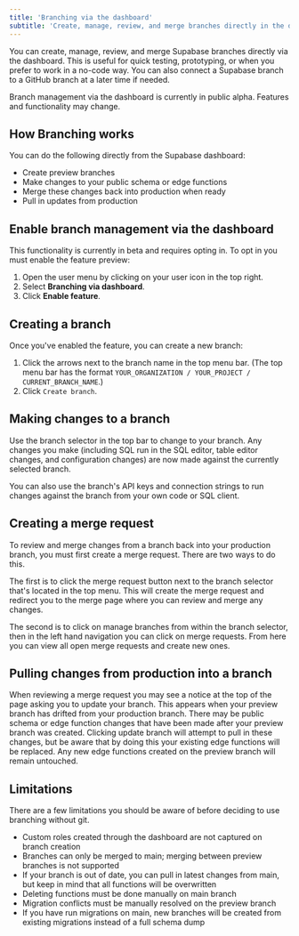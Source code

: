 ```yaml
---
title: 'Branching via the dashboard'
subtitle: 'Create, manage, review, and merge branches directly in the dashboard'
---
```


You can create, manage, review, and merge Supabase branches directly via the dashboard. This is useful for quick testing, prototyping, or when you prefer to work in a no-code way. You can also connect a Supabase branch to a GitHub branch at a later time if needed.

<Admonition type="note" label="Public Alpha">

Branch management via the dashboard is currently in public alpha. Features and functionality may change.

</Admonition>

## How Branching works

You can do the following directly from the Supabase dashboard:

- Create preview branches
- Make changes to your public schema or edge functions
- Merge these changes back into production when ready
- Pull in updates from production

## Enable branch management via the dashboard

This functionality is currently in beta and requires opting in. To opt in you must enable the feature preview:

1. Open the user menu by clicking on your user icon in the top right.
1. Select **Branching via dashboard**.
1. Click **Enable feature**.

## Creating a branch

Once you've enabled the feature, you can create a new branch:

1. Click the arrows next to the branch name in the top menu bar. (The top menu bar has the format `YOUR_ORGANIZATION / YOUR_PROJECT / CURRENT_BRANCH_NAME`.)
2. Click `Create branch`.

## Making changes to a branch

Use the branch selector in the top bar to change to your branch. Any changes you make (including SQL run in the SQL editor, table editor changes, and configuration changes) are now made against the currently selected branch.

You can also use the branch's API keys and connection strings to run changes against the branch from your own code or SQL client.

## Creating a merge request

To review and merge changes from a branch back into your production branch, you must first create a merge request. There are two ways to do this.

The first is to click the merge request button next to the branch selector that's located in the top menu. This will create the merge request and redirect you to the merge page where you can review and merge any changes.

The second is to click on manage branches from within the branch selector, then in the left hand navigation you can click on merge requests. From here you can view all open merge requests and create new ones.

## Pulling changes from production into a branch

When reviewing a merge request you may see a notice at the top of the page asking you to update your branch. This appears when your preview branch has drifted from your production branch. There may be public schema or edge function changes that have been made after your preview branch was created. Clicking update branch will attempt to pull in these changes, but be aware that by doing this your existing edge functions will be replaced. Any new edge functions created on the preview branch will remain untouched.

## Limitations

There are a few limitations you should be aware of before deciding to use branching without git.

- Custom roles created through the dashboard are not captured on branch creation
- Branches can only be merged to main; merging between preview branches is not supported
- If your branch is out of date, you can pull in latest changes from main, but keep in mind that all functions will be overwritten
- Deleting functions must be done manually on main branch
- Migration conflicts must be manually resolved on the preview branch
- If you have run migrations on main, new branches will be created from existing migrations instead of a full schema dump
